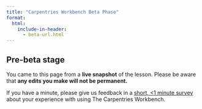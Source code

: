 ```yaml
---
title: "Carpentries Workbench Beta Phase"
format:
  html:
    include-in-header:
      - beta-url.html
---
```


## Pre-beta stage

You came to this page from a **live snapshot** of the lesson. Please be aware
that **any edits you make will not be permanent.**

::: {.callout-tip appearance="simple"}

If you have a minute, please give us feedback in a 
[short, <1 minute survey](https://carpentries.typeform.com/to/KRBl4IZM)
about your experience with using The Carpentries Workbench.

:::

::: {#edit-url}

:::


